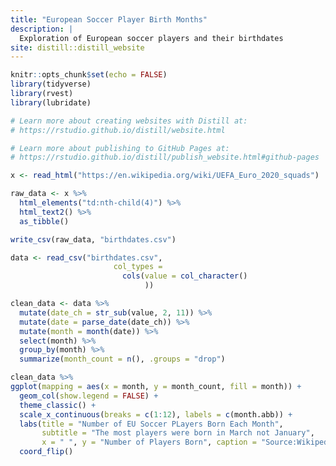 ```yaml
---
title: "European Soccer Player Birth Months"
description: |
  Exploration of European soccer players and their birthdates
site: distill::distill_website
---
```


```r
knitr::opts_chunk$set(echo = FALSE)
library(tidyverse)
library(rvest)
library(lubridate)

# Learn more about creating websites with Distill at:
# https://rstudio.github.io/distill/website.html

# Learn more about publishing to GitHub Pages at:
# https://rstudio.github.io/distill/publish_website.html#github-pages

```

```r
x <- read_html("https://en.wikipedia.org/wiki/UEFA_Euro_2020_squads")

raw_data <- x %>%
  html_elements("td:nth-child(4)") %>%
  html_text2() %>%
  as_tibble()

write_csv(raw_data, "birthdates.csv")

```

```r
data <- read_csv("birthdates.csv", 
                       col_types = 
                         cols(value = col_character()
                              ))
```

```r
clean_data <- data %>%
  mutate(date_ch = str_sub(value, 2, 11)) %>%
  mutate(date = parse_date(date_ch)) %>%
  mutate(month = month(date)) %>%
  select(month) %>%
  group_by(month) %>%
  summarize(month_count = n(), .groups = "drop")
```

```r
clean_data %>%
ggplot(mapping = aes(x = month, y = month_count, fill = month)) +
  geom_col(show.legend = FALSE) +
  theme_classic() +
  scale_x_continuous(breaks = c(1:12), labels = c(month.abb)) +
  labs(title = "Number of EU Soccer PLayers Born Each Month", 
       subtitle = "The most players were born in March not January", 
       x = " ", y = "Number of Players Born", caption = "Source:Wikipedia") +
  coord_flip()
```


